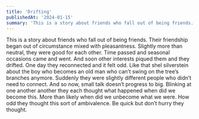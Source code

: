 ```yaml
---
title: 'Drifting'
publishedAt: '2024-01-15'
summary: 'This is a story about friends who fall out of being friends. Their friendship began out of circumstance mixed with pleasantness.'
---
```



This is a story about friends who fall out of being friends. Their friendship began out of circumstance mixed with pleasantness. Slightly more than neutral, they were good for each other. Time passed and seasonal occasions came and went. And soon other interests piqued them and they drifted. One day they reconnected and it felt odd. Like that shel silverstein about the boy who becomes an old man who can’t swing on the tree’s branches anymore. Suddenly they were slightly different people who didn’t need to connect. And so now, small talk doesn’t progress to big. Blinking at one another another they each thought what happened when did we become this. More than likely when did we unbecome what we were. How odd they thought this sort of ambivalence. Be quick but don’t hurry they thought.